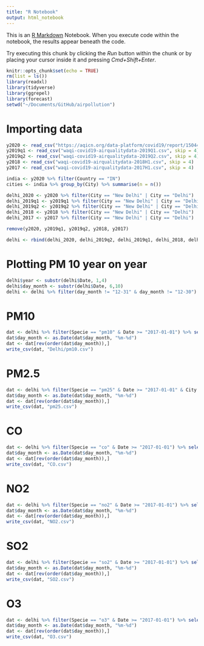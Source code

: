 ```yaml
---
title: "R Notebook"
output: html_notebook
---
```


This is an [R Markdown](http://rmarkdown.rstudio.com) Notebook. When you execute code within the notebook, the results appear beneath the code. 

Try executing this chunk by clicking the *Run* button within the chunk or by placing your cursor inside it and pressing *Cmd+Shift+Enter*. 

```r
knitr::opts_chunk$set(echo = TRUE)
rm(list = ls())
library(readxl)
library(tidyverse)
library(ggrepel)
library(forecast)
setwd("~/Documents/GitHub/airpollution")
```

# Importing data
```r
y2020 <- read_csv("https://aqicn.org/data-platform/covid19/report/15044-84747aaf/2020/waqi-covid-2020.csv", skip = 4)
y2019q1 <- read_csv("waqi-covid19-airqualitydata-2019Q1.csv", skip = 4)
y2019q2 <- read_csv("waqi-covid19-airqualitydata-2019Q2.csv", skip = 4)
y2018 <- read_csv("waqi-covid19-airqualitydata-2018H1.csv", skip = 4)
y2017 <- read_csv("waqi-covid19-airqualitydata-2017H1.csv", skip = 4)
```


```r
india <- y2020 %>% filter(Country == "IN")
cities <- india %>% group_by(City) %>% summarise(n = n())
```

```r
delhi_2020 <- y2020 %>% filter(City == "New Delhi" | City == "Delhi")
delhi_2019q1 <- y2019q1 %>% filter(City == "New Delhi" | City == "Delhi")
delhi_2019q2 <- y2019q2 %>% filter(City == "New Delhi" | City == "Delhi")
delhi_2018 <- y2018 %>% filter(City == "New Delhi" | City == "Delhi")
delhi_2017 <- y2017 %>% filter(City == "New Delhi" | City == "Delhi")
```

```r
remove(y2020, y2019q1, y2019q2, y2018, y2017)
```

```r
delhi <- rbind(delhi_2020, delhi_2019q2, delhi_2019q1, delhi_2018, delhi_2017)
```


# Plotting PM 10 year on year
```r
delhi$year <- substr(delhi$Date, 1,4)
delhi$day_month <- substr(delhi$Date, 6,10)
delhi <- delhi %>% filter(day_month != "12-31" & day_month != "12-30")
```

# PM10
```r
dat <- delhi %>% filter(Specie == "pm10" & Date >= "2017-01-01") %>% select(year, day_month, median) %>% pivot_wider(id_cols = "day_month", names_from = "year", names_prefix = "y", values_from = "median") 
dat$day_month <- as.Date(dat$day_month, "%m-%d")
dat <- dat[rev(order(dat$day_month)),]
write_csv(dat, "Delhi/pm10.csv")
```

# PM2.5
```r
dat <- delhi %>% filter(Specie == "pm25" & Date >= "2017-01-01" & City == "Delhi") %>% select(year, day_month, median) %>% pivot_wider(id_cols = "day_month", names_from = "year", names_prefix = "y", values_from = "median") 
dat$day_month <- as.Date(dat$day_month, "%m-%d")
dat <- dat[rev(order(dat$day_month)),]
write_csv(dat, "pm25.csv")
```

# CO
```r
dat <- delhi %>% filter(Specie == "co" & Date >= "2017-01-01") %>% select(year, day_month, median) %>% pivot_wider(id_cols = "day_month", names_from = "year", names_prefix = "y", values_from = "median") 
dat$day_month <- as.Date(dat$day_month, "%m-%d")
dat <- dat[rev(order(dat$day_month)),]
write_csv(dat, "CO.csv")
```

# NO2
```r
dat <- delhi %>% filter(Specie == "no2" & Date >= "2017-01-01") %>% select(year, day_month, median) %>% pivot_wider(id_cols = "day_month", names_from = "year", names_prefix = "y", values_from = "median") 
dat$day_month <- as.Date(dat$day_month, "%m-%d")
dat <- dat[rev(order(dat$day_month)),]
write_csv(dat, "NO2.csv")
```


# SO2
```r
dat <- delhi %>% filter(Specie == "so2" & Date >= "2017-01-01") %>% select(year, day_month, median) %>% pivot_wider(id_cols = "day_month", names_from = "year", names_prefix = "y", values_from = "median") 
dat$day_month <- as.Date(dat$day_month, "%m-%d")
dat <- dat[rev(order(dat$day_month)),]
write_csv(dat, "SO2.csv")
```

# O3
```r
dat <- delhi %>% filter(Specie == "o3" & Date >= "2017-01-01") %>% select(year, day_month, median) %>% pivot_wider(id_cols = "day_month", names_from = "year", names_prefix = "y", values_from = "median") 
dat$day_month <- as.Date(dat$day_month, "%m-%d")
dat <- dat[rev(order(dat$day_month)),]
write_csv(dat, "O3.csv")
```

